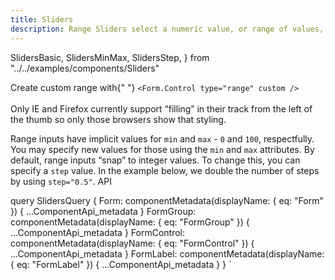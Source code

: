```yaml
---
title: Sliders
description: Range Sliders select a numeric value, or range of values, by moving a handle, or set of handles, along a bar. The slider in its basic form should be accompanied by a label and a number input that doubles as a display for the slider’s current value.
---
```


  SlidersBasic,
  SlidersMinMax,
  SlidersStep,
} from "../../examples/components/Sliders"

<Overview>
  Create custom range with{" "}
  <code>&lt;Form.Control type="range" custom /&gt;</code>
  <br />
  <br />
  Only IE and Firefox currently support “filling” in their track from the left of
  the thumb so only those browsers show that styling.
</Overview>

<CodeBlock title="Basic range" code={SlidersBasic}></CodeBlock>

<CodeBlock title="Defining min and max" code={SlidersMinMax}>
  Range inputs have implicit values for <code>min</code> and <code>max</code> -
  <code>0</code> and <code>100</code>, respectfully. You may specify new values
  for those using the <code>min</code> and <code>max</code> attributes.
</CodeBlock>

<CodeBlock title="Defining steps" code={SlidersStep}>
  By default, range inputs “snap” to integer values. To change this, you can
  specify a <code>step</code> value. In the example below, we double the number
  of steps by using <code>step="0.5"</code>.
</CodeBlock>

<LinkedHeading h="2" className="h1" id="sliders-api">
  API
</LinkedHeading>
<ComponentApi metadata={props.data.Form} />
<ComponentApi metadata={props.data.FormGroup} exportedBy={props.data.Form} />
<ComponentApi metadata={props.data.FormLabel} exportedBy={props.data.Form} />
<ComponentApi metadata={props.data.FormControl} exportedBy={props.data.Form} />

  query SlidersQuery {
    Form: componentMetadata(displayName: { eq: "Form" }) {
      ...ComponentApi_metadata
    }
    FormGroup: componentMetadata(displayName: { eq: "FormGroup" }) {
      ...ComponentApi_metadata
    }
    FormControl: componentMetadata(displayName: { eq: "FormControl" }) {
      ...ComponentApi_metadata
    }
    FormLabel: componentMetadata(displayName: { eq: "FormLabel" }) {
      ...ComponentApi_metadata
    }
  }
`

